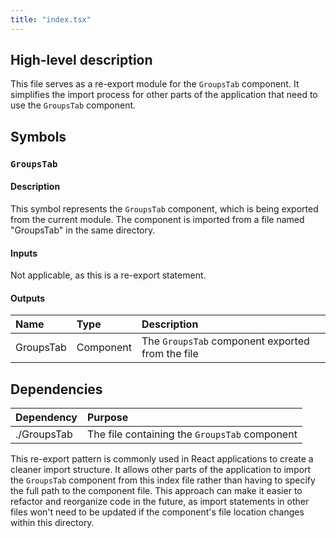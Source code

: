 ```yaml
---
title: "index.tsx"
---
```


## High-level description

This file serves as a re-export module for the `GroupsTab` component. It simplifies the import process for other parts of the application that need to use the `GroupsTab` component.

## Symbols

### `GroupsTab`

#### Description

This symbol represents the `GroupsTab` component, which is being exported from the current module. The component is imported from a file named "GroupsTab" in the same directory.

#### Inputs

Not applicable, as this is a re-export statement.

#### Outputs

| Name      | Type      | Description                                    |
|:----------|:----------|:-----------------------------------------------|
| GroupsTab | Component | The `GroupsTab` component exported from the file |

## Dependencies

| Dependency | Purpose                                        |
|:-----------|:-----------------------------------------------|
| ./GroupsTab| The file containing the `GroupsTab` component |

This re-export pattern is commonly used in React applications to create a cleaner import structure. It allows other parts of the application to import the `GroupsTab` component from this index file rather than having to specify the full path to the component file. This approach can make it easier to refactor and reorganize code in the future, as import statements in other files won't need to be updated if the component's file location changes within this directory.